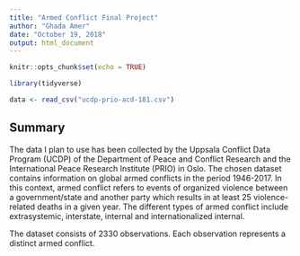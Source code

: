 ```yaml
---
title: "Armed Conflict Final Project"
author: "Ghada Amer"
date: "October 19, 2018"
output: html_document
---
```


```r
knitr::opts_chunk$set(echo = TRUE)

library(tidyverse)

data <- read_csv("ucdp-prio-acd-181.csv")


```

## Summary
The data I plan to use has been collected by the Uppsala Conflict Data Program (UCDP) of the Department of Peace and Conflict Research and the International Peace Research Institute (PRIO) in Oslo. The chosen dataset contains information on global armed conflicts in the period 1946-2017. In this context, armed conflict refers to events of organized violence between a government/state and another party which results in at least 25 violence-related deaths in a given year. The different types of armed conflict include extrasystemic, interstate, internal and internationalized internal. 

The dataset consists of 2330 observations. Each observation represents a distinct armed conflict. 

